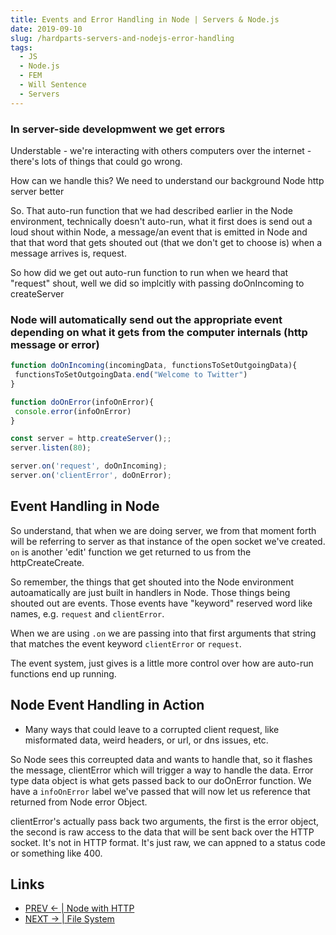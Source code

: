 ```yaml
---
title: Events and Error Handling in Node | Servers & Node.js
date: 2019-09-10
slug: /hardparts-servers-and-nodejs-error-handling
tags:
  - JS
  - Node.js
  - FEM
  - Will Sentence
  - Servers
---
```


### In server-side developmwent we get errors
Understable - we're interacting with others computers over the internet - there's lots of things that could go wrong.

How can we handle this? We need to understand our background Node http server better

So. That auto-run function that we had described earlier in the Node environment, technically doesn't auto-run, what it first does is send out a loud shout within Node, a message/an event that is emitted in Node and that that word that gets shouted out (that we don't get to choose is) when a message arrives is, request.

So how did we get out auto-run function to run when we heard that "request" shout, well we did so implcitly with passing doOnIncoming to createServer 

### Node will automatically send out the appropriate event depending on what it gets from the computer internals (http message or error)
```js
function doOnIncoming(incomingData, functionsToSetOutgoingData){
 functionsToSetOutgoingData.end("Welcome to Twitter")
}

function doOnError(infoOnError){
 console.error(infoOnError)
}

const server = http.createServer();;
server.listen(80);

server.on('request', doOnIncoming);
server.on('clientError', doOnError);
```

## Event Handling in Node

So understand, that when we are doing server, we from that moment forth will be referring to server as that instance of the open socket we've created.
`on` is another 'edit' function we get returned to us from the httpCreateCreate. 

So remember, the things that get shouted into the Node environment autoamatically are just built in handlers in Node.
Those things being shouted out are events. Those events have "keyword" reserved word like names, e.g. `request` and `clientError`.

When we are using `.on` we are passing into that first arguments that string that matches the event keyword `clientError` or `request`.

The event system, just gives is a little more control over how are auto-run functions end up running.

## Node Event Handling in Action

- Many ways that could leave to a corrupted client request, like misformated data, weird headers, or url, or dns issues, etc.

So Node sees this correupted data and wants to handle that, so it flashes the message, clientError which will trigger a way to handle the data. Error type data object is what gets passed back to our doOnError function.
We have a `infoOnError` label we've passed that will now let us reference that returned from Node error Object.

clientError's actually pass back two arguments, the first is the error object, the second is raw access to the data that will be sent back over the HTTP socket. It's not in HTTP format. It's just raw, we can appned to a status code or something like 400.

## Links 
- [PREV ← | Node with HTTP](/hardparts-servers-and-nodejs-node-with-http)
- [NEXT → | File System](/hardparts-servers-and-nodejs-file-system)


